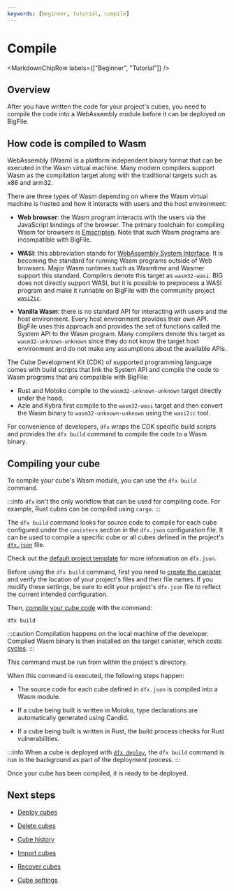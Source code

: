 ```yaml
---
keywords: [beginner, tutorial, compile]
---
```



# Compile

<MarkdownChipRow labels={["Beginner", "Tutorial"]} />

## Overview

After you have written the code for your project's <GlossaryTooltip>cubes</GlossaryTooltip>, you need to compile the code into a WebAssembly module before it can be deployed on BigFile. 

## How code is compiled to Wasm

WebAssembly (Wasm) is a platform independent binary format that can be executed in the Wasm virtual machine.
Many modern compilers support Wasm as the compilation target along with the traditional targets such as x86 and arm32.

There are three types of Wasm depending on where the Wasm virtual machine is hosted and how it interacts with users and the host environment:

- **Web browser**: the Wasm program interacts with the users via the JavaScript bindings of the browser. The primary toolchain for compiling Wasm for browsers is [Emscripten](https://emscripten.org/). Note that such Wasm programs are incompatible with BigFile.

- **WASI**: this abbreviation stands for [WebAssembly System Interface](https://wasi.dev/). It is becoming the standard for running Wasm programs outside of Web browsers. Major Wasm runtimes such as Wasmtime and Wasmer support this standard. Compilers denote this target as `wasm32-wasi`. BIG does not directly support WASI, but it is possible to preprocess a WASI program and make it runnable on BigFile with the community project [`wasi2ic`](https://github.com/wasm-forge/wasi2ic).

- **Vanilla Wasm**: there is no standard API for interacting with users and the host environment. Every host environment provides their own API. BigFile uses this approach and provides the set of functions called the System API to the Wasm program. Many compilers denote this target as `wasm32-unknown-unknown` since they do not know the target host environment and do not make any assumptions about the available APIs.

The Cube Development Kit (CDK) of supported programming language comes with build scripts that link the System API and compile the code to Wasm programs that are compatible with BigFile:

- Rust and Motoko compile to the `wasm32-unknown-unknown` target directly under the hood.
- Azle and Kybra first compile to the `wasm32-wasi` target and then convert the Wasm binary to `wasm32-unknown-unknown` using the `wasi2ic` tool.

For convenience of developers, `dfx` wraps the CDK specific build scripts and provides the `dfx build` command to compile the code to a Wasm binary.

## Compiling your cube

To compile your cube's Wasm module, you can use the `dfx build` command. 

:::info
`dfx` isn't the only workflow that can be used for compiling code. For example, Rust cubes can be compiled using `cargo`. 
:::

The `dfx build` command looks for source code to compile for each cube configured under the `canisters` section in the `dfx.json` configuration file. It can be used to compile a specific cube or all cubes defined in the project's [`dfx.json`](/docs/current/developer-docs/developer-tools/cli-tools/dfx-json-reference) file.

Check out the [default project template](/docs/current/developer-docs/getting-started/default-template) for more information on `dfx.json`.

Before using the `dfx build` command, first you need to [create the canister](/docs/current/developer-docs/smart-contracts/create) and verify the location of your project's files and their file names. If you modify these settings, be sure to edit your project's `dfx.json` file to reflect the current intended configuration.

Then, [compile your cube code](/docs/current/developer-docs/developer-tools/cli-tools/cli-reference/dfx-build) with the command:

```
dfx build
```

:::caution
Compilation happens on the local machine of the developer.
Compiled Wasm binary is then installed on the target canister, which costs [cycles](/docs/current/developer-docs/getting-started/cycles/cycles-faucet).
:::

This command must be run from within the project's directory.

When this command is executed, the following steps happen:

- The source code for each cube defined in `dfx.json` is compiled into a Wasm module.

- If a cube being built is written in Motoko, type declarations are automatically generated using Candid.

- If a cube being built is written in Rust, the build process checks for Rust vulnerabilities.

:::info
When a cube is deployed with [`dfx deploy`](/docs/current/developer-docs/developer-tools/cli-tools/cli-reference/dfx-deploy), the `dfx build` command is run in the background as part of the deployment process.
:::

Once your cube has been compiled, it is ready to be deployed.

## Next steps

- [Deploy cubes](/docs/current/developer-docs/smart-contracts/deploy/overview)

- [Delete cubes](/docs/current/developer-docs/smart-contracts/maintain/delete)

- [Cube history](/docs/current/developer-docs/smart-contracts/maintain/history)

- [Import cubes](/docs/current/developer-docs/smart-contracts/maintain/import)

- [Recover cubes](/docs/current/developer-docs/smart-contracts/maintain/recovery)

- [Cube settings](/docs/current/developer-docs/smart-contracts/maintain/settings)
